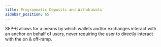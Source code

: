 ```yaml
---
title: Programmatic Deposits and Withdrawals
sidebar_position: 65
---
```



SEP-6 allows for a means by which wallets and/or exchanges interact with an anchor on behalf of users, never requiring the user to directly interact with the on & off-ramp.

<DocCardList />
